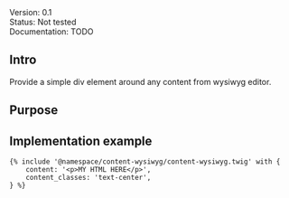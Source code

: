 <div class="mb-1">
	<span class="badge badge-sm text-bg-blue">Version: 0.1</span>
</div>
<div class="mb-1">
	<span class="badge badge-sm text-bg-red">Status: Not tested</span>
</div>
<div class="mb-4">
	<span class="badge badge-sm text-bg-warning">Documentation: TODO</span>
</div>

## Intro

Provide a simple div element around any content from wysiwyg editor.

## Purpose


## Implementation example
```
{% include '@namespace/content-wysiwyg/content-wysiwyg.twig' with {
	content: '<p>MY HTML HERE</p>',
	content_classes: 'text-center',
} %}
```